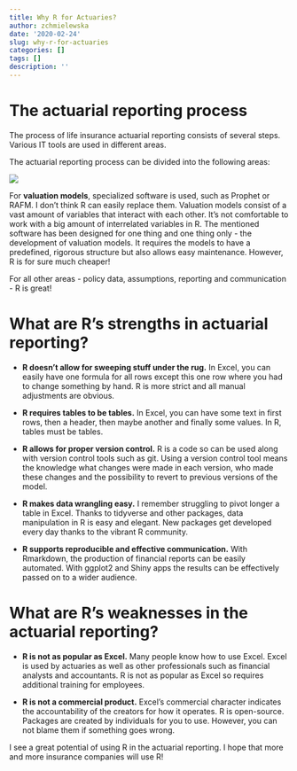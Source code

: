 ```yaml
---
title: Why R for Actuaries?
author: zchmielewska
date: '2020-02-24'
slug: why-r-for-actuaries
categories: []
tags: []
description: ''
---
```


# The actuarial reporting process

The process of life insurance actuarial reporting consists of several steps.
Various IT tools are used in different areas.

The actuarial reporting process can be divided into the following areas:

![](/post/2020-02-21-why-r-is-great-for-actuaries_files/actuarial-reporting.png)

For **valuation models**, specialized software is used, such as Prophet or RAFM.
I don't think R can easily replace them. 
Valuation models consist of a vast amount of variables that interact with each other. 
It's not comfortable to work with a big amount of interrelated variables in R. 
The mentioned software has been designed for one thing and one thing only - 
the development of valuation models. 
It requires the models to have a predefined, rigorous structure
but also allows easy maintenance. However, R is for sure much cheaper!

For all other areas - policy data, assumptions, reporting and communication - 
R is great!

# What are R's strengths in actuarial reporting?

* **R doesn't allow for sweeping stuff under the rug.**
In Excel, you can easily have one formula for all rows except this one row where you had to change something by hand. R is more strict and all manual adjustments are obvious.

* **R requires tables to be tables.** In Excel, you can have some text in first rows, then a header, then maybe another and finally some values. In R, tables must be tables.

* **R allows for proper version control.**
R is a code so can be used along with version control tools such as git. 
Using a version control tool means 
the knowledge what changes were made in each version, who made these changes 
and the possibility to revert to previous versions of the model.

* **R makes data wrangling easy.**
I remember struggling to pivot longer a table in Excel. 
Thanks to tidyverse and other packages, data manipulation in R is easy and elegant. 
New packages get developed every day thanks to the vibrant R community.

* **R supports reproducible and effective communication.**
With Rmarkdown, the production of financial reports can be easily automated. 
With ggplot2 and Shiny apps the results can be effectively passed on 
to a wider audience.

# What are R's weaknesses in the actuarial reporting?

* **R is not as popular as Excel.**
Many people know how to use Excel. 
Excel is used by actuaries as well as other professionals 
such as financial analysts and accountants.
R is not as popular as Excel so requires additional training for employees.

* **R is not a commercial product.**
Excel's commercial character indicates the accountability of the creators
for how it operates. R is open-source. 
Packages are created by individuals for you to use. 
However, you can not blame them if something goes wrong.

I see a great potential of using R in the actuarial reporting.
I hope that more and more insurance companies will use R!